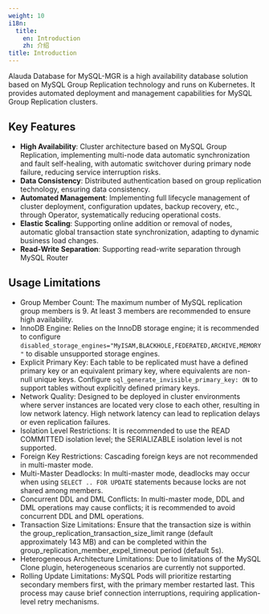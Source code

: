 ```yaml
---
weight: 10
i18n:
  title:
    en: Introduction
    zh: 介绍
title: Introduction
---
```


Alauda Database for MySQL-MGR is a high availability database solution based on MySQL Group Replication technology and runs on Kubernetes. It provides automated deployment and management capabilities for MySQL Group Replication clusters.

## Key Features

- **High Availability**: Cluster architecture based on MySQL Group Replication, implementing multi-node data automatic synchronization and fault self-healing, with automatic switchover during primary node failure, reducing service interruption risks.
- **Data Consistency**: Distributed authentication based on group replication technology, ensuring data consistency.
- **Automated Management**: Implementing full lifecycle management of cluster deployment, configuration updates, backup recovery, etc., through Operator, systematically reducing operational costs.
- **Elastic Scaling**: Supporting online addition or removal of nodes, automatic global transaction state synchronization, adapting to dynamic business load changes.
- **Read-Write Separation**: Supporting read-write separation through MySQL Router


## Usage Limitations

- Group Member Count: The maximum number of MySQL replication group members is 9. At least 3 members are recommended to ensure high availability.
- InnoDB Engine: Relies on the InnoDB storage engine; it is recommended to configure `disabled_storage_engines="MyISAM,BLACKHOLE,FEDERATED,ARCHIVE,MEMORY"` to disable unsupported storage engines.
- Explicit Primary Key: Each table to be replicated must have a defined primary key or an equivalent primary key, where equivalents are non-null unique keys. Configure `sql_generate_invisible_primary_key: ON` to support tables without explicitly defined primary keys.
- Network Quality: Designed to be deployed in cluster environments where server instances are located very close to each other, resulting in low network latency. High network latency can lead to replication delays or even replication failures.
- Isolation Level Restrictions: It is recommended to use the READ COMMITTED isolation level; the SERIALIZABLE isolation level is not supported.
- Foreign Key Restrictions: Cascading foreign keys are not recommended in multi-master mode.
- Multi-Master Deadlocks: In multi-master mode, deadlocks may occur when using `SELECT .. FOR UPDATE` statements because locks are not shared among members.
- Concurrent DDL and DML Conflicts: In multi-master mode, DDL and DML operations may cause conflicts; it is recommended to avoid concurrent DDL and DML operations.
- Transaction Size Limitations: Ensure that the transaction size is within the group_replication_transaction_size_limit range (default approximately 143 MB) and can be completed within the group_replication_member_expel_timeout period (default 5s).
- Heterogeneous Architecture Limitations: Due to limitations of the MySQL Clone plugin, heterogeneous scenarios are currently not supported.
- Rolling Update Limitations: MySQL Pods will prioritize restarting secondary members first, with the primary member restarted last. This process may cause brief connection interruptions, requiring application-level retry mechanisms.

